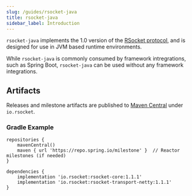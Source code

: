 ```yaml
---
slug: /guides/rsocket-java
title: rsocket-java
sidebar_label: Introduction
---
```


`rsocket-java` implements the 1.0 version of the [RSocket protocol](about/protocol), and is designed for use in JVM based runtime environments.

While `rsocket-java` is commonly consumed by framework intregrations, such as Spring Boot, `rsocket-java` can be used without any framework integrations.

## Artifacts

Releases and milestone artifacts are published to [Maven Central](https://search.maven.org/search?q=g:io.rsocket) under `io.rsocket`.

### Gradle Example

```Gradle
repositories {
    mavenCentral()
    maven { url 'https://repo.spring.io/milestone' }  // Reactor milestones (if needed)
}

dependencies {
    implementation 'io.rsocket:rsocket-core:1.1.1'
    implementation 'io.rsocket:rsocket-transport-netty:1.1.1'
}
```